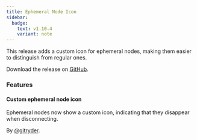 ```yaml
---
title: Ephemeral Node Icon
sidebar:
  badge:
    text: v1.10.4
    variant: note
---
```


This release adds a custom icon for ephemeral nodes, making them easier to distinguish from regular ones.

Download the release on [GitHub](https://github.com/tenzir/platform/releases/tag/v1.10.4).

### Features

#### Custom ephemeral node icon

Ephemeral nodes now show a custom icon, indicating that they disappear when disconnecting.

By [@gitryder](https://github.com/gitryder).
